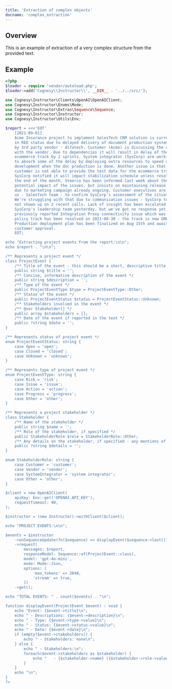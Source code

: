 ---
title: 'Extraction of complex objects'
docname: 'complex_extraction'
---

## Overview

This is an example of extraction of a very complex structure from
the provided text.

## Example

```php
<?php
$loader = require 'vendor/autoload.php';
$loader->add('Cognesy\\Instructor\\', __DIR__ . '../../src/');

use Cognesy\Instructor\Clients\OpenAI\OpenAIClient;
use Cognesy\Instructor\Enums\Mode;
use Cognesy\Instructor\Extras\Sequence\Sequence;
use Cognesy\Instructor\Instructor;
use Cognesy\Instructor\Utils\Env;

$report = <<<'EOT'
    [2021-09-01]
    Acme Insurance project to implement SalesTech CRM solution is currently
    in RED status due to delayed delivery of document production system, led
    by 3rd party vendor - Alfatech. Customer (Acme) is discussing the resolution
    with the vendor. Due to dependencies it will result in delay of the
    ecommerce track by 2 sprints. System integrator (SysCorp) are working
    to absorb some of the delay by deploying extra resources to speed up
    development when the doc production is done. Another issue is that the
    customer is not able to provide the test data for the ecommerce track.
    SysCorp notified it will impact stabilization schedule unless resolved by
    the end of the month. Steerco has been informed last week about the
    potential impact of the issues, but insists on maintaining release schedule
    due to marketing campaign already ongoing. Customer executives are asking
    us - SalesTech team - to confirm SysCorp's assessment of the situation.
    We're struggling with that due to communication issues - SysCorp team has
    not shown up on 2 recent calls. Lack of insight has been escalated to
    SysCorp's leadership team yesterday, but we've got no response yet. The
    previously reported Integration Proxy connectivity issue which was blocking
    policy track has been resolved on 2021-08-30 - the track is now GREEN.
    Production deployment plan has been finalized on Aug 15th and awaiting
    customer approval.
    EOT;

echo "Extracting project events from the report:\n\n";
echo $report . "\n\n";

/** Represents a project event */
class ProjectEvent {
    /** Title of the event - this should be a short, descriptive title of the event */
    public string $title = '';
    /** Concise, informative description of the event */
    public string $description = '';
    /** Type of the event */
    public ProjectEventType $type = ProjectEventType::Other;
    /** Status of the event */
    public ProjectEventStatus $status = ProjectEventStatus::Unknown;
    /** Stakeholders involved in the event */
    /** @var Stakeholder[] */
    public array $stakeholders = [];
    /** Date of the event if reported in the text */
    public ?string $date = '';
}

/** Represents status of project event */
enum ProjectEventStatus: string {
    case Open = 'open';
    case Closed = 'closed';
    case Unknown = 'unknown';
}

/** Represents type of project event */
enum ProjectEventType: string {
    case Risk = 'risk';
    case Issue = 'issue';
    case Action = 'action';
    case Progress = 'progress';
    case Other = 'other';
}

/** Represents a project stakeholder */
class Stakeholder {
    /** Name of the stakeholder */
    public string $name = '';
    /** Role of the stakeholder, if specified */
    public StakeholderRole $role = StakeholderRole::Other;
    /** Any details on the stakeholder, if specified - any mentions of company, organization, structure, group, team, function */
    public ?string $details = '';
}

enum StakeholderRole: string {
    case Customer = 'customer';
    case Vendor = 'vendor';
    case SystemIntegrator = 'system integrator';
    case Other = 'other';
}

$client = new OpenAIClient(
    apiKey: Env::get('OPENAI_API_KEY'),
    requestTimeout: 90,
);

$instructor = (new Instructor)->withClient($client);

echo "PROJECT EVENTS:\n\n";

$events = $instructor
    ->onSequenceUpdate(fn($sequence) => displayEvent($sequence->last()))
    ->request(
        messages: $report,
        responseModel: Sequence::of(ProjectEvent::class),
        model: 'gpt-4o-mini',
        mode: Mode::Json,
        options: [
            'max_tokens' => 2048,
            'stream' => true,
        ])
    ->get();

echo "TOTAL EVENTS: " . count($events) . "\n";

function displayEvent(ProjectEvent $event) : void {
    echo "Event: {$event->title}\n";
    echo " - Descriptions: {$event->description}\n";
    echo " - Type: {$event->type->value}\n";
    echo " - Status: {$event->status->value}\n";
    echo " - Date: {$event->date}\n";
    if (empty($event->stakeholders)) {
        echo " - Stakeholders: none\n";
    } else {
        echo " - Stakeholders:\n";
        foreach($event->stakeholders as $stakeholder) {
            echo "   - {$stakeholder->name} ({$stakeholder->role->value})\n";
        }
    }
    echo "\n";
}
?>
```
